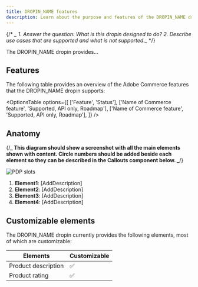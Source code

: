 ```yaml
---
title: DROPIN_NAME features
description: Learn about the purpose and features of the DROPIN_NAME dropin.
---
```



{/* *_ 1. Answer the question: What is this dropin designed to do? 2. Describe use cases that are supported and what is not supported._* */}

The DROPIN_NAME dropin provides...

## Features

The following table provides an overview of the Adobe Commerce features that the DROPIN_NAME dropin supports:

<OptionsTable
  options={[
    ['Feature', 'Status'],
    ['Name of Commerce feature', 'Supported, API only, Roadmap'],
    ['Name of Commerce feature', 'Supported, API only, Roadmap'],
  ]}
/>

## Anatomy

{/**_ This diagram should show a screenshot with all the main elements shown with content.
Circle numbers should be added beside each element so they can be described in the Callouts component below. _**/}

<Diagram caption="[DropinElements]">![PDP slots](@images/placeholder.webp)</Diagram>

<Callouts>

1. **Element1**: [AddDescription]
1. **Element2**: [AddDescription]
1. **Element3**: [AddDescription]
1. **Element4**: [AddDescription]

</Callouts>

## Customizable elements

The DROPIN_NAME dropin currently provides the following elements, most of which are customizable:

| **Elements**        | **Customizable** |
| ------------------- | ---------------- |
| Product description | ✅               |
| Product rating      | ✅               |
